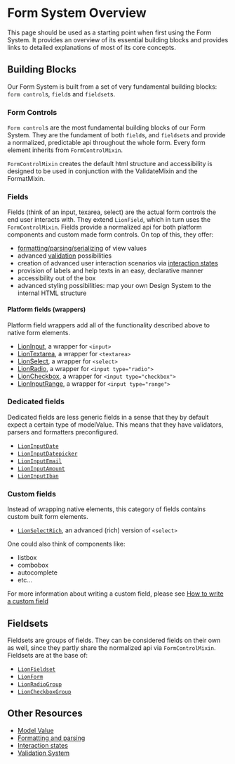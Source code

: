 
<Meta title="Forms/System/Overview" />

# Form System Overview

This page should be used as a starting point when first using the Form System.
It provides an overview of its essential building blocks and provides links to detailed explanations
of most of its core concepts.

## Building Blocks

Our Form System is built from a set of very fundamental building blocks: `form control`s, `field`s and `fieldset`s.

### Form Controls

`Form control`s are the most fundamental building blocks of our Form System.
They are the fundament of both `field`s, and `fieldset`s and provide a normalized, predictable api
throughout the whole form.
Every form element inherits from `FormControlMixin`.

`FormControlMixin` creates the default html structure
and accessibility is designed to be used in conjunction with the ValidateMixin and the FormatMixin.

### Fields

Fields (think of an input, texarea, select) are the actual form controls the end user interacts with.
They extend `LionField`, which in turn uses the `FormControlMixin`.
Fields provide a normalized api for both platform components and custom made form controls.
On top of this, they offer:

- [formatting/parsing/serializing](?path=/docs/forms-system-formatting-and-parsing) of view values
- advanced [validation](?path=/docs/forms-system-validate-system) possibilities
- creation of advanced user interaction scenarios via [interaction states](?path=/docs/forms-system-interaction-states--interaction-states)
- provision of labels and help texts in an easy, declarative manner
- accessibility out of the box <!-- TODO: write how our form system manages to deliver accessible components with all challenges that shadow dom provide -->
- advanced styling possibilities: map your own Design System to the internal HTML structure <!-- TODO: link to example of Material Design Datepicker-->

#### Platform fields (wrappers)

Platform field wrappers add all of the functionality described above to native form elements.

- [LionInput](?path=/docs/forms-input), a wrapper for `<input>`
- [LionTextarea](?path=/docs/forms-textarea), a wrapper for `<textarea>`
- [LionSelect](?path=/docs/forms-select), a wrapper for `<select>`
- [LionRadio](?path=/docs/forms-radio-group), a wrapper for `<input type="radio">`
- [LionCheckbox](?path=/docs/forms-checkbox-group), a wrapper for `<input type="checkbox">`
- [LionInputRange](?path=/docs/forms-input-range), a wrapper for `<input type="range">`

### Dedicated fields

Dedicated fields are less generic fields in a sense that they by default expect a certain type of
modelValue. This means that they have validators, parsers and formatters preconfigured.

- [`LionInputDate`](?path=/docs/forms-input-date)
- [`LionInputDatepicker`](?path=/docs/forms-input-datepicker)
- [`LionInputEmail`](?path=/docs/forms-input-email)
- [`LionInputAmount`](?path=/docs/forms-input-amount)
- [`LionInputIban`](?path=/docs/forms-input-iban)

### Custom fields

Instead of wrapping native elements, this category of fields contains custom built
form elements.

- [`LionSelectRich`](?path=/docs/forms-select-rich), an advanced (rich) version of `<select>`

One could also think of components like:

- listbox
- combobox
- autocomplete
- etc...

For more information about writing a custom field, please see [How to write a custom field](?path=/docs/forms-system-creating-a-custom-field--page)

## Fieldsets

Fieldsets are groups of fields. They can be considered fields on their own as well, since they
partly share the normalized api via `FormControlMixin`.
Fieldsets are at the base of:

- [`LionFieldset`](?path=/docs/forms-fieldset)
- [`LionForm`](?path=/docs/forms-form)
- [`LionRadioGroup`](?path=/docs/forms-radio-group)
- [`LionCheckboxGroup`](?path=/docs/forms-checkbox-group)

## Other Resources

<!-- TODO: - [`FormControlMixin`] () -->
<!-- TODO: - [`LionField`] () -->

- [Model Value](?path=/docs/forms-system-modelvalue)
- [Formatting and parsing](?path=/docs/forms-system-formatting-and-parsing)
- [Interaction states](?path=/docs/forms-system-interaction-states)
- [Validation System](?path=/docs/forms-system-validate-system)
